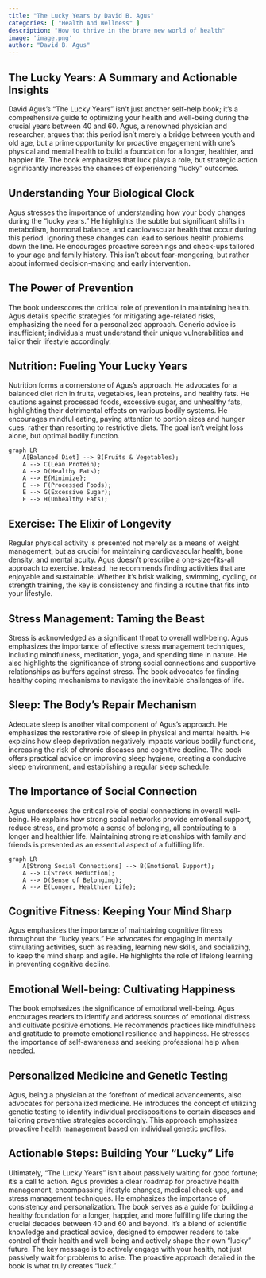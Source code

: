 ```yaml
---
title: "The Lucky Years by David B. Agus"
categories: [ "Health And Wellness" ]
description: "How to thrive in the brave new world of health"
image: 'image.png'
author: "David B. Agus"
---
```

## The Lucky Years: A Summary and Actionable Insights

David Agus's "The Lucky Years" isn't just another self-help book; it's a comprehensive guide to optimizing your health and well-being during the crucial years between 40 and 60.  Agus, a renowned physician and researcher, argues that this period isn't merely a bridge between youth and old age, but a prime opportunity for proactive engagement with one's physical and mental health to build a foundation for a longer, healthier, and happier life.  The book emphasizes that luck plays a role, but strategic action significantly increases the chances of experiencing “lucky” outcomes.

## Understanding Your Biological Clock

Agus stresses the importance of understanding how your body changes during the "lucky years."  He highlights the subtle but significant shifts in metabolism, hormonal balance, and cardiovascular health that occur during this period.  Ignoring these changes can lead to serious health problems down the line.  He encourages proactive screenings and check-ups tailored to your age and family history.  This isn't about fear-mongering, but rather about informed decision-making and early intervention.

## The Power of Prevention

The book underscores the critical role of prevention in maintaining health. Agus details specific strategies for mitigating age-related risks, emphasizing the need for a personalized approach.  Generic advice is insufficient; individuals must understand their unique vulnerabilities and tailor their lifestyle accordingly.


## Nutrition: Fueling Your Lucky Years

Nutrition forms a cornerstone of Agus's approach.  He advocates for a balanced diet rich in fruits, vegetables, lean proteins, and healthy fats.  He cautions against processed foods, excessive sugar, and unhealthy fats, highlighting their detrimental effects on various bodily systems.  He encourages mindful eating, paying attention to portion sizes and hunger cues, rather than resorting to restrictive diets.  The goal isn't weight loss alone, but optimal bodily function.

```mermaid
graph LR
    A[Balanced Diet] --> B(Fruits & Vegetables);
    A --> C(Lean Protein);
    A --> D(Healthy Fats);
    A --> E{Minimize};
    E --> F(Processed Foods);
    E --> G(Excessive Sugar);
    E --> H(Unhealthy Fats);
```

## Exercise: The Elixir of Longevity

Regular physical activity is presented not merely as a means of weight management, but as crucial for maintaining cardiovascular health, bone density, and mental acuity.  Agus doesn't prescribe a one-size-fits-all approach to exercise. Instead, he recommends finding activities that are enjoyable and sustainable.  Whether it's brisk walking, swimming, cycling, or strength training, the key is consistency and finding a routine that fits into your lifestyle.


## Stress Management: Taming the Beast

Stress is acknowledged as a significant threat to overall well-being.  Agus emphasizes the importance of effective stress management techniques, including mindfulness, meditation, yoga, and spending time in nature.  He also highlights the significance of strong social connections and supportive relationships as buffers against stress.  The book advocates for finding healthy coping mechanisms to navigate the inevitable challenges of life.


## Sleep: The Body's Repair Mechanism

Adequate sleep is another vital component of Agus's approach. He emphasizes the restorative role of sleep in physical and mental health.  He explains how sleep deprivation negatively impacts various bodily functions, increasing the risk of chronic diseases and cognitive decline.  The book offers practical advice on improving sleep hygiene, creating a conducive sleep environment, and establishing a regular sleep schedule.


## The Importance of Social Connection

Agus underscores the critical role of social connections in overall well-being.  He explains how strong social networks provide emotional support, reduce stress, and promote a sense of belonging, all contributing to a longer and healthier life.  Maintaining strong relationships with family and friends is presented as an essential aspect of a fulfilling life.

```mermaid
graph LR
    A[Strong Social Connections] --> B(Emotional Support);
    A --> C(Stress Reduction);
    A --> D(Sense of Belonging);
    A --> E(Longer, Healthier Life);
```

## Cognitive Fitness: Keeping Your Mind Sharp

Agus emphasizes the importance of maintaining cognitive fitness throughout the "lucky years."  He advocates for engaging in mentally stimulating activities, such as reading, learning new skills, and socializing, to keep the mind sharp and agile.  He highlights the role of lifelong learning in preventing cognitive decline.


##  Emotional Well-being: Cultivating Happiness

The book emphasizes the significance of emotional well-being.  Agus encourages readers to identify and address sources of emotional distress and cultivate positive emotions. He recommends practices like mindfulness and gratitude to promote emotional resilience and happiness.  He stresses the importance of self-awareness and seeking professional help when needed.


## Personalized Medicine and Genetic Testing

Agus, being a physician at the forefront of medical advancements, also advocates for personalized medicine. He introduces the concept of utilizing genetic testing to identify individual predispositions to certain diseases and tailoring preventive strategies accordingly. This approach emphasizes proactive health management based on individual genetic profiles.


## Actionable Steps: Building Your "Lucky" Life

Ultimately, "The Lucky Years" isn't about passively waiting for good fortune; it's a call to action.  Agus provides a clear roadmap for proactive health management, encompassing lifestyle changes, medical check-ups, and stress management techniques.  He emphasizes the importance of consistency and personalization.  The book serves as a guide for building a healthy foundation for a longer, happier, and more fulfilling life during the crucial decades between 40 and 60 and beyond.  It's a blend of scientific knowledge and practical advice, designed to empower readers to take control of their health and well-being and actively shape their own "lucky" future.  The key message is to actively engage with your health, not just passively wait for problems to arise.  The proactive approach detailed in the book is what truly creates "luck."

